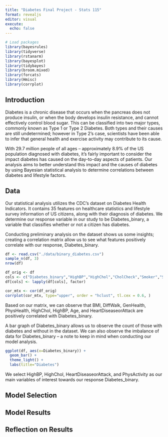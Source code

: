 ```yaml
---
title: "Diabetes Final Project - Stats 115"
format: revealjs
editor: visual
execute:
  echo: false
---
```


```r
# Load packages
library(bayesrules)
library(tidyverse)
library(rstanarm)
library(bayesplot)
library(tidybayes)
library(broom.mixed)
library(forcats)
library(Hmisc)
library(corrplot)

```

## Introduction

Diabetes is a chronic disease that occurs when the pancreas does not produce insulin, or when the body develops insulin resistance, and cannot effectively control blood sugar. This can be classified into two major types, commonly known as Type 1 or Type 2 Diabetes. Both types and their causes are still undetermined; however in Type 2's case, scientists have been able to infer that general health and exercise activity may contribute to its cause.

With 29.7 million people of all ages – approximately 8.9% of the US population diagnosed with diabetes, it's fairly important to consider the impact diabetes has caused on the day-to-day aspects of patients. Our analysis aims to better understand this impact and the causes of diabetes by using Bayesian statistical analysis to determine correlations between diabetes and lifestyle factors.

## Data

Our statistical analysis utilizes the CDC's dataset on Diabetes Health Indicators. It contains 35 features on healthcare statistics and lifestyle survey information of US citizens, along with their diagnosis of diabetes. We determine our response variable in our study to be Diabetes_binary, a variable that classifies whether or not a citizen has diabetes.

Conducting preliminary analysis on the dataset shows us some insights; creating a correlation matrix allow us to see what features positively correlate with our response, Diabetes_binary.

```r
df <- read.csv("./data/binary_diabetes.csv")
sample_n(df, 3)
nrow(df)
```

```r
df_orig <- df
cols <- c("Diabetes_binary","HighBP","HighChol","CholCheck","Smoker","Stroke","HeartDiseaseorAttack","PhysActivity","Fruits","Veggies","HvyAlcoholConsump","AnyHealthcare","NoDocbcCost","DiffWalk","Sex")
df[cols] <- lapply(df[cols], factor) 
```

```r
cor_mtx <- cor(df_orig)
corrplot(cor_mtx, type="upper", order = "hclust", tl.cex = 0.6, )
```

Based on our matrix, we can observe that BMI, DiffWalk, GenHealth, PhysHealth, HighChol, HighBP, Age, and HeartDiseaseorAttack are positively correlated with Diabetes_binary.

A bar graph of Diabetes_binary allows us to observe the count of those with diabetes and without in the dataset. We can also observe the imbalance of data for Diabetes_binary – a note to keep in mind when conducting our model analysis.

```r
ggplot(df, aes(x=Diabetes_binary)) +
  geom_bar() +
  theme_light() +
  labs(title="Diabetes")
```

We select HighBP, HighChol, HeartDiseaseorAttack, and PhysActivity as our main variables of interest towards our response Diabetes_binary.

## Model Selection

## Model Results

## Reflection on Results
